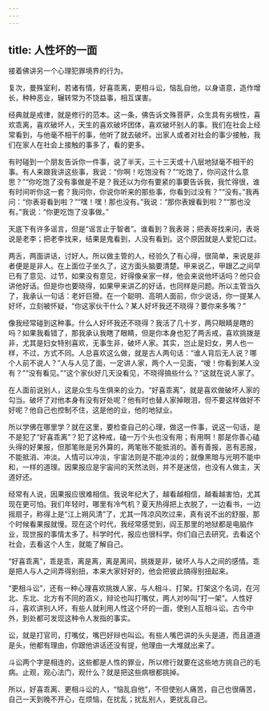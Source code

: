 ```yaml
---
---
---
```

title: 人性坏的一面
---




接着佛讲另一个心理犯罪境界的行为。


复次，曼殊室利，若诸有情，好喜乖离，更相斗讼，恼乱自他，以身语意，造作增长，种种恶业，辗转常为不饶益事，相互谋害。


经典就是戒律，就是修行的范本。这一条，佛告诉文殊菩萨，众生具有劣根性，喜欢乖离，喜欢破坏人，天生的喜欢破坏团体，喜欢破坏别人的事。我们在社会上经常看到，与他毫不相干的事，他听了就去破坏。出家人或者对社会的事少接触，我们在家人在社会上接触的事多了，看的更多。

有时碰到一个朋友告诉你一件事，说了半天，三十三天或十八层地狱毫不相干的事。有人来跟我讲这些事，我说：“你啊！吃饱没有？”“吃饱了，你问这什么意思？”“你吃饱了没有事做是不是？我还以为你有要紧的事要告诉我，我忙得很，谁有时间听你这一套？我问你，你说你听来的那些事，你看到过没有？”“没有。”我再问：“你表哥看到啦？”“嘿！嘿！那也没有。”我说：“那你表嫂看到啦？”“那也没有。”我说：“你更吃饱了没事做。”

天底下有许多谣言，但是“谣言止于智者”。谁看到？我表哥；把表哥找来问，表哥说是老李；把老李找来，结果是鬼看到，人没有看到。这个原因就是人爱犯口过。

两舌，两面讲话，讨好人。所以做主管的人，经验久了有心得，很简单，来说是非者便是是非人。在上面位子坐久了，这方面头脑要清楚。甲来说乙，甲跟乙之间早已有了意见、过节，如果没有意见，好得像亲家一样，他会来说他坏话吗？他只会讲他好话。但是你也要晓得，如果甲来讲乙的好话，也同样是问题。所以主管当久了，我承认一句话：老奸巨猾。在一个聪明、高明人面前，你少说话，你一提某人好坏，立刻被怀疑，“你这家伙干什么？某人好坏我还不晓得？要你来多嘴？”

像我经常碰到这种事。什么人好坏我还不晓得？我活了几十岁，两只眼睛是瞎的吗？如果我看错了，那我承认我瞎了眼睛，但是你本身也犯了两舌戒，喜欢挑拨是非，尤其是妇女特别喜欢，无事生非，破坏人家。其实，岂止是妇女，男人也一样，不过，方式不同。人总喜欢这么做，就是古人两句话：“谁人背后无人说？哪个人前不说人？”人与人见了面，一定讲人家，两个人一见面，“嗳！你看到某人没有？”“没有看见。”“这个家伙好几天没看见，不晓得搞些什么？”这就在说人家了。

在人面前说别人，这是众生与生俱来的业力。“好喜乖离”，就是喜欢做破坏人家的勾当。破坏了对他本身有没有好处呢？他有时也替人家掉眼泪，但不要这样做好不好呢？他自己也控制不住，这是他的业，他的地狱业。

所以学佛在哪里学？就在这里，要检查自己的心理，做这一件事，说这一句话，是不是犯了“好喜乖离”？犯了这种戒，磕一万个头也没有用；有用啊！那是你善心磕头得的好果报，但那笔账是另外算的，两笔账不能抵消的。善有善报，恶有恶报，不能抵消、冲淡。人情可以冲淡，宇宙法则是不能冲淡的；就像黑暗与光明不能中和，一样的道理。因果报应是宇宙间的天然法则，并不是迷信，也没有人做主，天道好还。

经常有人说，因果报应很难相信。我说年纪大了，越看越相信，越看越害怕，尤其现在更可怕。我们年轻时，哪里有冷气机？夏天热得把上衣脱了，一边看书，一边摇扇子，称得上是“江上朔风清”了，尤其一阵凉风吹过来，真有说不出的舒服，那个时候看果报就慢。现在这个时代，我经常感觉到，阎王那里的地狱都是电脑作业，现世报的事情太多了。科学时代，报应也很科学。你们自己去研究，去看这个社会，去看这个人生，就能了解自己。

“好喜乖离”，乖是乖，离是离，离是离间，挑拨是非，破坏人与人之间的感情。乖是把人与人之间弄得别扭，本来大家好好的，他会把彼此搞得别扭起来。

“更相斗讼”，还有一种心理喜欢挑拨人家，与人相斗、打架。打架这个名词，在河北、东北、北方有不同的涵义，辩论也叫打嘴仗，两人对吵叫“打一架”。人性好斗，喜欢讲别人坏，有些人就利用人性这个坏的一面，使别人互相斗讼。古今中外，到处都可发现这种令人发指的事实。

讼，就是打官司，打嘴仗，嘴巴好辩也叫讼。有些人嘴巴讲的头头是道，而且道道是头，他都有理由，你跟他讲话还没有提，他理由一大堆就出来了。

斗讼两个字是相连的，这些都是人性的罪业，所以修行就要在这些地方挑自己的毛病。止观，观心法门，观什么？就是把这些病根都挑掉。

所以，好喜乖离、更相斗讼的人，“恼乱自他”，不但使别人痛苦，自己也很痛苦，自己一天到晚不开心，在烦恼，在扰乱；扰乱别人，更扰乱自己。